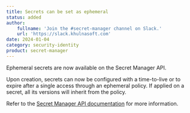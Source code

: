 ```yaml
---
title: Secrets can be set as ephemeral
status: added
author:
    fullname: 'Join the #secret-manager channel on Slack.'
    url: 'https://slack.khulnasoft.com'
date: 2024-01-04
category: security-identity
product: secret-manager
---
```


Ephemeral secrets are now available on the Secret Manager API.

Upon creation, secrets can now be configured with a time-to-live or to expire after a single access through an ephemeral policy. If applied on a secret, all its versions will inherit from the policy.

Refer to the [Secret Manager API documentation](https://www.khulnasoft.com/en/developers/api/secret-manager) for more information.


